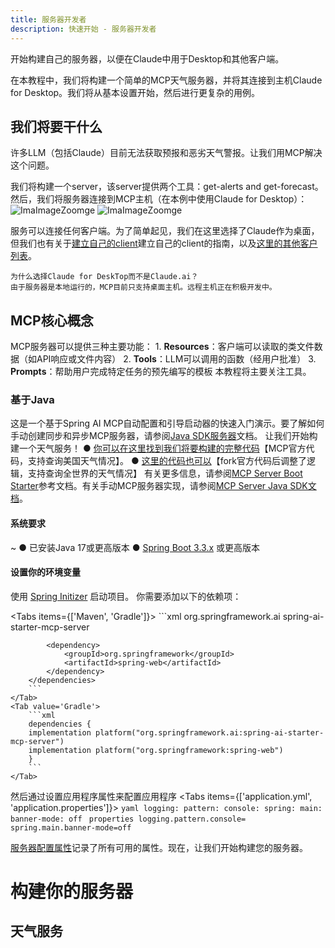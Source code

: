 ```yaml
---
title: 服务器开发者
description: 快速开始 - 服务器开发者
---
```


开始构建自己的服务器，以便在Claude中用于Desktop和其他客户端。

在本教程中，我们将构建一个简单的MCP天气服务器，并将其连接到主机Claude for Desktop。我们将从基本设置开始，然后进行更复杂的用例。

## 我们将要干什么
许多LLM（包括Claude）目前无法获取预报和恶劣天气警报。让我们用MCP解决这个问题。

我们将构建一个server，该server提供两个工具：get-alerts and get-forecast。然后，我们将服务器连接到MCP主机（在本例中使用Claude for Desktop）：
![ImaImageZoomge](/server-developers-01.png)
![ImaImageZoomge](/server-developers-02.png)


服务可以连接任何客户端。为了简单起见，我们在这里选择了Claude作为桌面，但我们也有关于[建立自己的client](https://mcp.thinkinai.xyz/docs/quick-start/client-developers)建立自己的client的指南，以及[这里的其他客户列表](https://mcp.thinkinai.xyz/docs/example-clients)。


```
为什么选择Claude for DeskTop而不是Claude.ai？
由于服务器是本地运行的，MCP目前只支持桌面主机。远程主机正在积极开发中。
```

## MCP核心概念
MCP服务器可以提供三种主要功能：
    1. **Resources**：客户端可以读取的类文件数据（如API响应或文件内容）
    2. **Tools**：LLM可以调用的函数（经用户批准）
    3. **Prompts**：帮助用户完成特定任务的预先编写的模板
本教程将主要关注工具。

### 基于Java
这是一个基于Spring AI MCP自动配置和引导启动器的快速入门演示。要了解如何手动创建同步和异步MCP服务器，请参阅[Java SDK服务器](https://modelcontextprotocol.io/sdk/java/mcp-server)文档。
让我们开始构建一个天气服务！
    ● [你可以在这里找到我们将要构建的完整代码](https://github.com/spring-projects/spring-ai-examples/tree/main/model-context-protocol/weather/starter-stdio-server)【MCP官方代码，支持查询美国天气情况】。
    ● [这里的代码也可以](https://github.com/weishuai8888/spring-ai-examples)【fork官方代码后调整了逻辑，支持查询全世界的天气情况】
有关更多信息，请参阅[MCP Server Boot Starter](https://docs.spring.io/spring-ai/reference/api/mcp/mcp-server-boot-starter-docs.html)参考文档。有关手动MCP服务器实现，请参阅[MCP Server Java SDK文档](https://modelcontextprotocol.io/sdk/java/mcp-server)。

#### 系统要求
~
    ● 已安装Java 17或更高版本
    ● [Spring Boot 3.3.x](https://docs.spring.io/spring-boot/installing.html) 或更高版本

#### 设置你的环境变量
使用 [Spring Initizer](https://start.spring.io) 启动项目。
你需要添加以下的依赖项：


<Tabs items={['Maven', 'Gradle']}>
    <Tab value="Maven">
        ```xml
        <dependencies>
            <dependency>
                <groupId>org.springframework.ai</groupId>
                <artifactId>spring-ai-starter-mcp-server</artifactId>
            </dependency>

            <dependency>
                <groupId>org.springframework</groupId>
                <artifactId>spring-web</artifactId>
            </dependency>
        </dependencies>
        ```
    </Tab>
    <Tab value='Gradle'>
        ```xml
        dependencies {
        implementation platform("org.springframework.ai:spring-ai-starter-mcp-server")
        implementation platform("org.springframework:spring-web")
        }
        ```
    </Tab>
</Tabs>

然后通过设置应用程序属性来配置应用程序
<Tabs items={['application.yml', 'application.properties']}>
    <Tab value="application.yml">
        ```yaml
        logging:
          pattern:
            console:
        spring:
          main:
            banner-mode: off
        ```
    </Tab>
    <Tab value="application.properties">
        ```properties
        logging.pattern.console=
        spring.main.banner-mode=off
        ```
    </Tab>
</Tabs>

[服务器配置属性](https://docs.spring.io/spring-ai/reference/api/mcp/mcp-server-boot-starter-docs.html#_configuration_properties)记录了所有可用的属性。现在，让我们开始构建您的服务器。

# 构建你的服务器
## 天气服务














